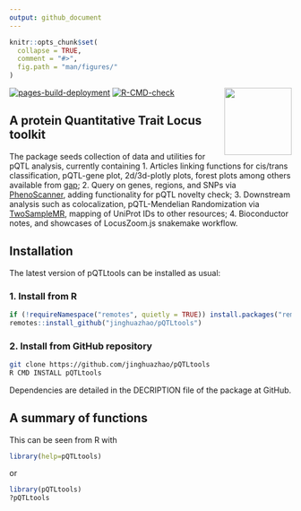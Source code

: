 ```yaml
---
output: github_document
---
```


```r
knitr::opts_chunk$set(
  collapse = TRUE,
  comment = "#>",
  fig.path = "man/figures/"
)
```

<img src="man/figures/logo.svg" align="right" alt="" width="120" />

<!-- badges: start -->
[![pages-build-deployment](https://github.com/jinghuazhao/pQTLtools/actions/workflows/pages/pages-build-deployment/badge.svg)](https://github.com/jinghuazhao/pQTLtools/actions/workflows/pages/pages-build-deployment)
[![R-CMD-check](https://github.com/jinghuazhao/pQTLtools/actions/workflows/R-CMD-check.yaml/badge.svg)](https://github.com/jinghuazhao/pQTLtools/actions/workflows/R-CMD-check.yaml)
<!-- badges: end -->

## A protein Quantitative Trait Locus toolkit

The package seeds collection of data and utilities for pQTL analysis, currently containing
1. Articles linking functions for cis/trans classification, pQTL-gene plot, 2d/3d-plotly plots, forest plots
among others available from [gap](https://github.com/jinghuazhao/R/tree/master/gap);
2. Query on genes, regions, and SNPs via [PhenoScanner](http://www.phenoscanner.medschl.cam.ac.uk/), adding
functionality for pQTL novelty check;
3. Downstream analysis such as colocalization, pQTL-Mendelian Randomization via
[TwoSampleMR](https://github.com/MRCIEU/TwoSampleMR), mapping of
UniProt IDs to other resources; 4. Bioconductor notes, and showcases of LocusZoom.js snakemake workflow.

## Installation

The latest version of pQTLtools can be installed as usual:

### 1. Install from R

```r
if (!requireNamespace("remotes", quietly = TRUE)) install.packages("remotes")
remotes::install_github("jinghuazhao/pQTLtools")
```

### 2. Install from GitHub repository

```bash
git clone https://github.com/jinghuazhao/pQTLtools
R CMD INSTALL pQTLtools
```

Dependencies are detailed in the DECRIPTION file of the package at GitHub.

## A summary of functions

This can be seen from R with

```r
library(help=pQTLtools)
```

or

```r
library(pQTLtools)
?pQTLtools
```
